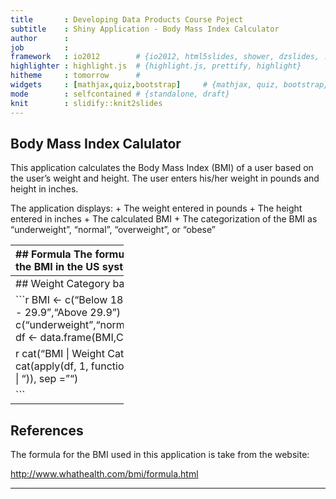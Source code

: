 ```yaml
---
title       : Developing Data Products Course Poject
subtitle    : Shiny Application - Body Mass Index Calculator 
author      : 
job         : 
framework   : io2012        # {io2012, html5slides, shower, dzslides, ...}
highlighter : highlight.js  # {highlight.js, prettify, highlight}
hitheme     : tomorrow      # 
widgets     : [mathjax,quiz,bootstrap]     # {mathjax, quiz, bootstrap}
mode        : selfcontained # {standalone, draft}
knit        : slidify::knit2slides
---
```

## Body Mass Index Calulator

This application calculates the Body Mass Index (BMI) of a user based on the user's weight and height. The user enters his/her weight in pounds and height in inches.

The application displays:
  + The weight entered in pounds
  + The height entered in inches
  + The calculated BMI
  + The categorization of the BMI as "underweight", "normal", "overweight", or "obese" 

---
## Formula
The formula used for calculating the BMI in the US system is:


$$BMI = \frac{weight~in~pounds} \times 703}{(height~in~inches)^2}$$


-------------------------
## Weight Category based on BMI


```r

BMI <- c("Below 18.5", "18.5 - 24.9", "24.9 - 29.9","Above 29.9")
Category <- c("underweight","normal","overweight","obese")
df <- data.frame(BMI,Category)

```
```r

cat("BMI | Weight Category", "--- | ---", sep="\n")
cat(apply(df, 1, function(X) paste(X, collapse=" | ")), sep = "\n")

```

-------
## References

The formula for the BMI used in this application is take from the website:


<http://www.whathealth.com/bmi/formula.html>

--------
